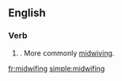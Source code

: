 ==English==

===Verb===
{{head|en|present participle}}

# {{lb|en|rare}} {{present participle of|midwife|lang=en|nocat=1}}. More commonly [[midwiving]].

[[fr:midwifing]]
[[simple:midwifing]]